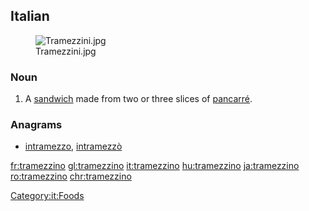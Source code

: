 ==Italian==
{{wikipedia|lang=it}}
[[Image:Tramezzini.jpg|thumb]]
===Noun===
{{it-noun|m|tramezzini}}

# A [[sandwich]] made from two or three slices of [[pancarré]].

===Anagrams===
* [[intramezzo#Italian|intramezzo]], [[intramezzò#Italian|intramezzò]]

[[Category:it:Foods]]

[[fr:tramezzino]]
[[gl:tramezzino]]
[[it:tramezzino]]
[[hu:tramezzino]]
[[ja:tramezzino]]
[[ro:tramezzino]]
[[chr:tramezzino]]